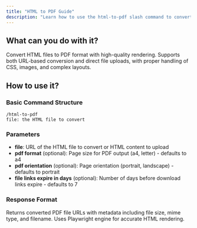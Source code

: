 ```yaml
---
title: "HTML to PDF Guide"
description: "Learn how to use the html-to-pdf slash command to convert HTML files to PDF format"
---
```


## What can you do with it?

Convert HTML files to PDF format with high-quality rendering. Supports both URL-based conversion and direct file uploads, with proper handling of CSS, images, and complex layouts.

## How to use it?

### Basic Command Structure
```
/html-to-pdf
file: the HTML file to convert
```

### Parameters
- **file**: URL of the HTML file to convert or HTML content to upload
- **pdf format** (optional): Page size for PDF output (a4, letter) - defaults to a4
- **pdf orientation** (optional): Page orientation (portrait, landscape) - defaults to portrait
- **file links expire in days** (optional): Number of days before download links expire - defaults to 7

### Response Format
Returns converted PDF file URLs with metadata including file size, mime type, and filename. Uses Playwright engine for accurate HTML rendering.
